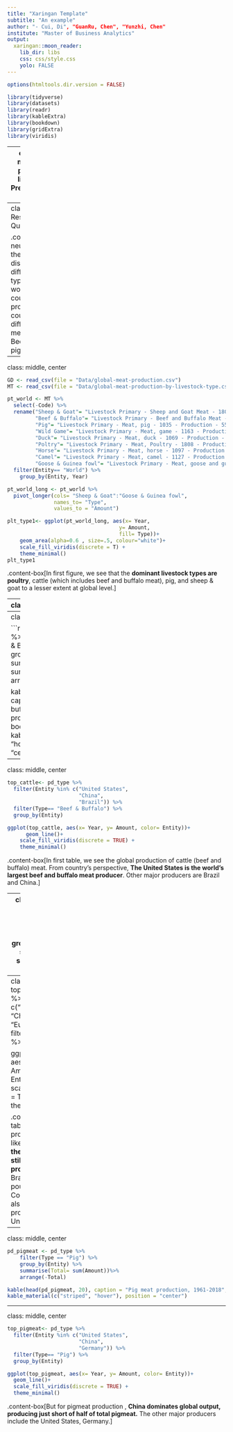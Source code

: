 ```yaml
---
title: "Xaringan Template"
subtitle: "An example"
author: "- Cui, Di", "GuanRu, Chen", "Yunzhi, Chen"
institute: "Master of Business Analytics"
output:
  xaringan::moon_reader:
    lib_dir: libs
    css: css/style.css
    yolo: FALSE
---
```



```r
options(htmltools.dir.version = FALSE)
```

```r
library(tidyverse)
library(datasets)
library(readr)
library(kableExtra)
library(bookdown)
library(gridExtra)
library(viridis)
```

---
class: center, middle
# Meat production by livestock type
Presenter:GaunRu Chen.

---
class: left, top
# Research Questions

.content-box-neutral[ 
- What's the production distribution of different livestock types across the world?
- Which countries are main production country for different types of meat, such as: Beef and buffalo, pig and poultry?
]


---
class: middle, center

```r
GD <- read_csv(file = "Data/global-meat-production.csv")
MT <- read_csv(file = "Data/global-meat-production-by-livestock-type.csv")
```

```r
pt_world <- MT %>%
  select(-Code) %>% 
  rename("Sheep & Goat"= "Livestock Primary - Sheep and Goat Meat - 1807 - Production - 5510 - tonnes",
         "Beef & Buffalo"= "Livestock Primary - Beef and Buffalo Meat - 1806 - Production - 5510 - tonnes",
         "Pig"= "Livestock Primary - Meat, pig - 1035 - Production - 5510 - tonnes",
         "Wild Game"= "Livestock Primary - Meat, game - 1163 - Production - 5510 - tonnes",
         "Duck"= "Livestock Primary - Meat, duck - 1069 - Production - 5510 - tonnes",
         "Poltry"= "Livestock Primary - Meat, Poultry - 1808 - Production - 5510 - tonnes",
         "Horse"= "Livestock Primary - Meat, horse - 1097 - Production - 5510 - tonnes",
         "Camel"= "Livestock Primary - Meat, camel - 1127 - Production - 5510 - tonnes",
         "Goose & Guinea fowl"= "Livestock Primary - Meat, goose and guinea fowl - 1073 - Production - 5510 - tonnes") %>%
  filter(Entity== "World") %>% 
    group_by(Entity, Year)

pt_world_long <- pt_world %>% 
  pivot_longer(cols= "Sheep & Goat":"Goose & Guinea fowl",
               names_to= "Type",
               values_to = "Amount")

plt_type1<- ggplot(pt_world_long, aes(x= Year,
                                    y= Amount, 
                                    fill= Type))+ 
    geom_area(alpha=0.6 , size=.5, colour="white")+
    scale_fill_viridis(discrete = T) +
    theme_minimal()
plt_type1
```
.content-box[In first figure, we see that the **dominant livestock types are poultry**, cattle (which includes beef and buffalo meat), pig, and sheep & goat to a lesser extent at global level.
]

---
class: middle, center
```r
plt_type2<- ggplot(pt_world_long, aes(x= Year,
                                     y= Amount,
                                     group= Type,
                                     fill= Type))+
    geom_area() +
    scale_fill_viridis(discrete = TRUE)+
    theme_minimal() +
    facet_wrap(~ Type, scale="free_y")
plt_type2
```
.content-box[From second figure, we can see the production of all major meat types have been increasing. But **the share of global meat types have changed significantly**. 
  - In 1960s poultry meat accounted for small portion; by 2010s its share has tripled. 
  - Beef and buffalo meat as a share of total meat production has nearly halved. 
  - Pig meat’s share has remained more constant.
]

---
class: middle, center
```r
pd_type <- MT %>%
  select(-Code) %>% 
  rename("Sheep & Goat"= "Livestock Primary - Sheep and Goat Meat - 1807 - Production - 5510 - tonnes",
         "Beef & Buffalo"= "Livestock Primary - Beef and Buffalo Meat - 1806 - Production - 5510 - tonnes",
         "Pig"= "Livestock Primary - Meat, pig - 1035 - Production - 5510 - tonnes",
         "Wild Game"= "Livestock Primary - Meat, game - 1163 - Production - 5510 - tonnes",
         "Duck"= "Livestock Primary - Meat, duck - 1069 - Production - 5510 - tonnes",
         "Poultry"= "Livestock Primary - Meat, Poultry - 1808 - Production - 5510 - tonnes",
         "Horse"= "Livestock Primary - Meat, horse - 1097 - Production - 5510 - tonnes",
         "Camel"= "Livestock Primary - Meat, camel - 1127 - Production - 5510 - tonnes",
         "Goose & Guinea fowl"= "Livestock Primary - Meat, goose and guinea fowl - 1073 - Production - 5510 - tonnes") %>%
    group_by(Entity, Year) %>%
    pivot_longer(cols= "Sheep & Goat":"Goose & Guinea fowl",
               names_to= "Type",
               values_to = "Amount")
```

```r
pd_cattle <- pd_type %>% 
    filter(Type == "Beef & Buffalo") %>% 
    group_by(Entity) %>% 
    summarise(Total= sum(Amount))%>% 
    arrange(-Total)

kable(head(pd_cattle, 20), caption = "Beef and buffalo (cattle) meat production, 1961-2018", booktabs = T)%>%
kable_material(c("striped", "hover"), position = "center")
```

---
class: middle, center
```r
top_cattle<- pd_type %>% 
  filter(Entity %in% c("United States",
                       "China",
                       "Brazil")) %>% 
  filter(Type== "Beef & Buffalo") %>% 
  group_by(Entity)

ggplot(top_cattle, aes(x= Year, y= Amount, color= Entity))+
      geom_line()+
    scale_fill_viridis(discrete = TRUE) +
    theme_minimal()
```

.content-box[In first table, we see the global production of cattle (beef and buffalo) meat. From country's perspective, **The United States is the world’s largest beef and buffalo meat producer**. Other major producers are Brazil and China.
]

---
class: middle, center
```r
pd_poultry <- pd_type %>% 
    filter(Type == "Poultry") %>% 
    group_by(Entity) %>% 
    summarise(Total= sum(Amount))%>% 
    arrange(-Total)

kable(head(pd_cattle, 20), caption = "Poultry meat production, 1961-2018", booktabs = T)%>%
kable_material(c("striped", "hover"), position = "center")
```

---
class: middle, center
```r
top_poultry<- pd_type %>% 
  filter(Entity %in% c("United States",
                       "China",
                       "Brazil",
                       "Europe")) %>% 
  filter(Type== "Poultry") %>% 
  group_by(Entity)

ggplot(top_poultry, aes(x= Year, y= Amount, color= Entity))+
  geom_line()+
  scale_fill_viridis(discrete = TRUE) +
  theme_minimal()
```

.content-box[In second table, we can see the production of poultry, like cattle production, **the United States is still the world’s largest producer.** China and Brazil are also large poultry producers. Collectively, Europe is also a major poultry producer, just below the United States.
]

---
class: middle, center
```r
pd_pigmeat <- pd_type %>% 
    filter(Type == "Pig") %>% 
    group_by(Entity) %>% 
    summarise(Total= sum(Amount))%>% 
    arrange(-Total)

kable(head(pd_pigmeat, 20), caption = "Pig meat production, 1961-2018", booktabs = T)%>%
kable_material(c("striped", "hover"), position = "center")
```

---
class: middle, center
```r
top_pigmeat<- pd_type %>% 
  filter(Entity %in% c("United States",
                       "China",
                       "Germany")) %>% 
  filter(Type== "Pig") %>% 
  group_by(Entity)

ggplot(top_pigmeat, aes(x= Year, y= Amount, color= Entity))+
  geom_line()+
  scale_fill_viridis(discrete = TRUE) +
  theme_minimal()
```

.content-box[But for pigmeat production , **China dominates global output, producing just short of half of total pigmeat.** The other major producers include the United States, Germany.
]